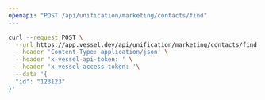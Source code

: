 ```yaml
---
openapi: "POST /api/unification/marketing/contacts/find"
---
```


<RequestExample>

```bash Request
curl --request POST \
  --url https://app.vessel.dev/api/unification/marketing/contacts/find \
  --header 'Content-Type: application/json' \
  --header 'x-vessel-api-token: ' \
  --header 'x-vessel-access-token: '\
  --data '{
  "id": "123123"
}'
```

</RequestExample>
